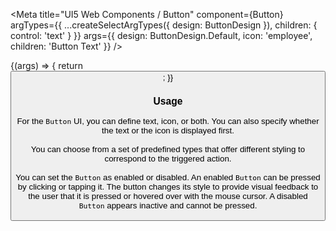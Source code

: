 

<Meta
  title="UI5 Web Components / Button"
  component={Button}
  argTypes={{
    ...createSelectArgTypes({ design: ButtonDesign }),
    children: { control: 'text' }
  }}
  args={{
    design: ButtonDesign.Default,
    icon: 'employee',
    children: 'Button Text'
  }}
/>

<DocsHeader />

<Canvas>
  <Story name="Default">
    {(args) => {
      return <Button {...args} />;
    }}
  </Story>
</Canvas>

<ArgsTable story="." />
<div style={{fontFamily:'var(--sapFontFamily)', fontSize:'var(--sapFontSize)', color:'var(--sapTextColor)'}}>
<h3>Usage</h3>

For the <code>Button</code> UI, you can define text, icon, or both. You can also specify whether the text or the icon is
displayed first. <br /><br />
You can choose from a set of predefined types that offer different styling to correspond to the triggered action.
<br /><br />
You can set the <code>Button</code> as enabled or disabled. An enabled <code>Button</code> can be pressed by clicking or
tapping it. The button changes its style to provide visual feedback to the user that it is pressed or hovered over with
the mouse cursor. A disabled <code>Button</code> appears inactive and cannot be pressed.
</div>